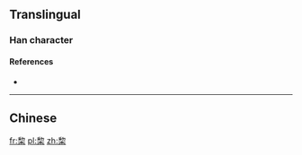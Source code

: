 ==Translingual==

===Han character===
{{Han char|rn=75|rad=木|as=08|sn=12|four=|canj=HHD|ids=⿱𥝢木}}

====References====
* {{Han ref|kx=0531.140|dkj=14912|dj=0920.020|hdz=21233.040|uh=68C3|ud=26819}}

----

==Chinese==
{{zh-see|梨|v}}

[[fr:棃]]
[[pl:棃]]
[[zh:棃]]